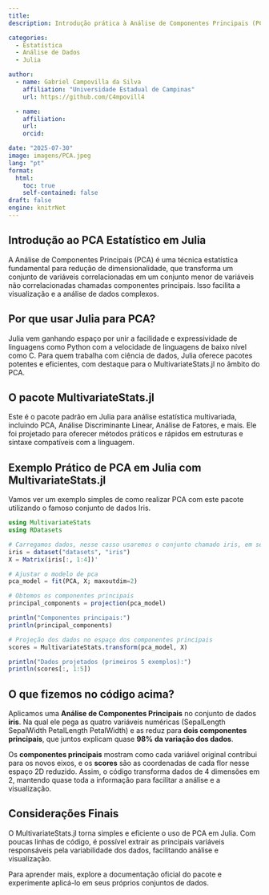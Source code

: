 ```yaml
---
title: 
description: Introdução prática à Análise de Componentes Principais (PCA) em Julia, destacando o uso do pacote MultivariateStats.jl para realizar redução de dimensionalidade de forma eficiente.

categories:
  - Estatística
  - Análise de Dados
  - Julia

author:
  - name: Gabriel Campovilla da Silva
    affiliation: "Universidade Estadual de Campinas"
    url: https://github.com/C4mpovill4

  - name: 
    affiliation: 
    url: 
    orcid: 

date: "2025-07-30"
image: imagens/PCA.jpeg
lang: "pt"
format:
  html:
    toc: true
    self-contained: false
draft: false
engine: knitrNet
---
```


## Introdução ao PCA Estatístico em Julia

A Análise de Componentes Principais (PCA) é uma técnica estatística fundamental para redução de dimensionalidade, que transforma um conjunto de variáveis correlacionadas em um conjunto menor de variáveis não correlacionadas chamadas componentes principais. Isso facilita a visualização e a análise de dados complexos.

## Por que usar Julia para PCA?

Julia vem ganhando espaço por unir a facilidade e expressividade de linguagens como Python com a velocidade de linguagens de baixo nível como C. Para quem trabalha com ciência de dados, Julia oferece pacotes potentes e eficientes, com destaque para o MultivariateStats.jl no âmbito do PCA.

## O pacote MultivariateStats.jl

Este é o pacote padrão em Julia para análise estatística multivariada, incluindo PCA, Análise Discriminante Linear, Análise de Fatores, e mais. Ele foi projetado para oferecer métodos práticos e rápidos em estruturas e sintaxe compatíveis com a linguagem.

## Exemplo Prático de PCA em Julia com MultivariateStats.jl

Vamos ver um exemplo simples de como realizar PCA com este pacote utilizando o famoso conjunto de dados Iris.

```julia
using MultivariateStats
using RDatasets

# Carregamos dados, nesse casso usaremos o conjunto chamado iris, em sequência traspomos os dados para termos colunas como amostras
iris = dataset("datasets", "iris")
X = Matrix(iris[:, 1:4])' 

# Ajustar o modelo de pca
pca_model = fit(PCA, X; maxoutdim=2)

# Obtemos os componentes principais
principal_components = projection(pca_model)

println("Componentes principais:")
println(principal_components)

# Projeção dos dados no espaço dos componentes principais
scores = MultivariateStats.transform(pca_model, X)

println("Dados projetados (primeiros 5 exemplos):")
println(scores[:, 1:5])

```

## O que fizemos no código acima?

Aplicamos uma **Análise de Componentes Principais** no conjunto de dados **iris**. Na qual ele pega as quatro variáveis numéricas (SepalLength SepalWidth PetalLength PetalWidth) e as reduz para **dois componentes principais**, que juntos explicam quase **98% da variação dos dados**.

Os **componentes principais** mostram como cada variável original contribui para os novos eixos, e os **scores** são as coordenadas de cada flor nesse espaço 2D reduzido. Assim, o código transforma dados de 4 dimensões em 2, mantendo quase toda a informação para facilitar a análise e a visualização.

## Considerações Finais

O MultivariateStats.jl torna simples e eficiente o uso de PCA em Julia. Com poucas linhas de código, é possível extrair as principais variáveis responsáveis pela variabilidade dos dados, facilitando análise e visualização.

Para aprender mais, explore a documentação oficial do pacote e experimente aplicá-lo em seus próprios conjuntos de dados.
